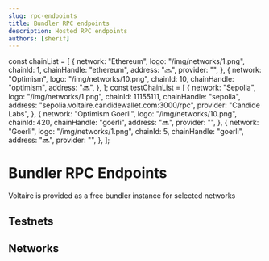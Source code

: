 ```yaml
---
slug: rpc-endpoints
title: Bundler RPC endpoints
description: Hosted RPC endpoints
authors: [sherif]
---
```


const chainList = [
  {
    network: "Ethereum",
    logo: "/img/networks/1.png",
    chainId: 1,
    chainHandle: "ethereum",
    address: "🔜",
    provider: "",
  },
  {
    network: "Optimism",
    logo: "/img/networks/10.png",
    chainId: 10,
    chainHandle: "optimism",
    address: "🔜",
  },
];
const testChainList = [
  {
    network: "Sepolia",
    logo: "/img/networks/1.png",
    chainId: 11155111,
    chainHandle: "sepolia",
    address: "sepolia.voltaire.candidewallet.com:3000/rpc",
    provider: "Candide Labs",
  },
  {
    network: "Optimism Goerli",
    logo: "/img/networks/10.png",
    chainId: 420,
    chainHandle: "goerli",
    address: "🔜",
    provider: "",
  },
  {
    network: "Goerli",
    logo: "/img/networks/1.png",
    chainId: 5,
    chainHandle: "goerli",
    address: "🔜",
    provider: "",
  },
];

# Bundler RPC Endpoints

Voltaire is provided as a free bundler instance for selected networks
## Testnets

<BundlerEndPointTable items={testChainList} />

## Networks

<BundlerEndPointTable items={chainList} />
